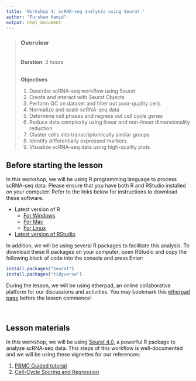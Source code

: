 ```yaml
---
title: 'Workshop 4: scRNA-seq analysis using Seurat '
author: "Fursham Hamid"
output: html_document
---
```


> ### Overview
><br />
> **Duration**: 3 hours
><br />
><br />
>
> **Objectives**
>
1) Describe scRNA-seq workflow using Seurat
2) Create and interact with Seurat Objects 
3) Perform QC on dataset and filter out poor-quality cells
4) Normalize and scale scRNA-seq data
5) Determine cell phases and regress out cell cycle genes
6) Reduce data complexity using linear and non-linear dimensionality reduction
7) Cluster cells into transcriptomically similar groups
8) Identify differentially expressed markers
9) Visualize scRNA-seq data using high-quality plots
><br />

## Before starting the lesson
In this workshop, we will be using R programming language to process scRNA-seq
data. Please ensure that you have both R and RStudio installed on your computer.
Refer to the links below for instructions to download these software.

* Latest version of R
    - [For Windows](https://cran.r-project.org/bin/windows/base/)
    - [For Mac](https://cran.r-project.org/bin/macosx/)
    - [For Linux](https://cran.r-project.org/bin/linux/)
        
* [Latest version of RStudio](https://rstudio.com/products/rstudio/download/)


In addition, we will be using several R packages to facilitate this analysis.
To download these R packages on your computer, open RStudio and copy the following
block of code into the console and press Enter:
```r
install.packages("Seurat")
install.packages("tidyverse")
```

During the lesson, we will be using etherpad, an online collaborative platform
for our discussions and activities. You may bookmark this 
[etherpad page](https://etherpad.wikimedia.org/p/CDN-scRNAseq-online) before 
the lesson commence!

<br/ >

## Lesson materials
In this workshop, we will be using [Seurat 4.0](https://satijalab.org/seurat/index.html), 
a powerful R package to analyze scRNA-seq data. This steps of this workflow is 
well-documented and we will be using these vignettes for our references:

1. [PBMC Guided tutorial](https://satijalab.org/seurat/articles/pbmc3k_tutorial.html)
2. [Cell-Cycle Socring and Regression](https://satijalab.org/seurat/articles/cell_cycle_vignette.html)























